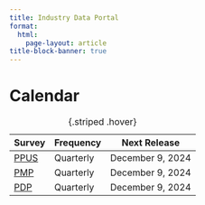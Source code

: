 ```yaml
---
title: Industry Data Portal
format: 
  html:
    page-layout: article
title-block-banner: true
---
```


# Calendar


| Survey          | Frequency       | Next Release    |
|--------         |--------         | --------        |
| [PPUS](/surveys/ppus.qmd)  | Quarterly       | December 9, 2024 |
| [PMP](/surveys/pmp.qmd)  | Quarterly        | December 9, 2024 |
| [PDP](/surveys/pdp.qmd)  | Quarterly          | December 9, 2024 |

: {.striped .hover}



  